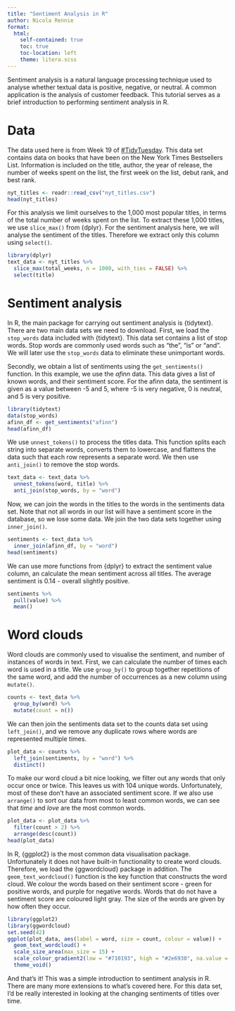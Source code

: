 ```yaml
---
title: "Sentiment Analysis in R"
author: Nicola Rennie
format:
  html:
    self-contained: true
    toc: true
    toc-location: left
    theme: litera.scss
---
```


Sentiment analysis is a natural language processing technique used to analyse whether textual data is positive, negative, or neutral. A common application is the analysis of customer feedback. This tutorial serves as a brief introduction to performing sentiment analysis in R. 

# Data 

The data used here is from Week 19 of [#TidyTuesday](https://github.com/rfordatascience/tidytuesday/blob/master/data/2022/2022-05-10/readme.md). This data set contains data on books that have been on the New York Times Bestsellers List. Information is included on the title, author, the year of release, the number of weeks spent on the list, the first week on the list, debut rank, and best rank.

```r
nyt_titles <- readr::read_csv("nyt_titles.csv")
head(nyt_titles)
```

For this analysis we limit ourselves to the 1,000 most popular titles, in terms of the total number of weeks spent on the list. To extract these 1,000 titles, we use `slice_max()` from {dplyr}. For the sentiment analysis here, we will analyse the sentiment of the titles. Therefore we extract only this column using `select()`.

```r
library(dplyr)
text_data <- nyt_titles %>% 
  slice_max(total_weeks, n = 1000, with_ties = FALSE) %>% 
  select(title)
```

# Sentiment analysis

In R, the main package for carrying out sentiment analysis is {tidytext}. There are two main data sets we need to download. First, we load the `stop_words` data included with {tidytext}. This data set contains a list of stop words. Stop words are commonly used words such as “the”, “is” or “and”. We will later use the `stop_words` data to eliminate these unimportant words.

Secondly, we obtain a list of sentiments using the `get_sentiments()` function. In this example, we use the *afinn* data. This data gives a list of known words, and their sentiment score. For the afinn data, the sentiment is given as a value between -5 and 5, where -5 is very negative, 0 is neutral, and 5 is very positive.

```r
library(tidytext)
data(stop_words)
afinn_df <- get_sentiments("afinn")
head(afinn_df)
```

We use `unnest_tokens()` to process the titles data. This function splits each string into separate words, converts them to lowercase, and flattens the data such that each row represents a separate word. We then use `anti_join()` to remove the stop words. 

```r
text_data <- text_data %>% 
  unnest_tokens(word, title) %>% 
  anti_join(stop_words, by = "word")
```

Now, we can join the words in the titles to the words in the sentiments data set. Note that not all words in our list will have a sentiment score in the database, so we lose some data. We join the two data sets together using `inner_join()`.

```r
sentiments <- text_data %>% 
  inner_join(afinn_df, by = "word") 
head(sentiments)
```

We can use more functions from {dplyr} to extract the sentiment value column, an calculate the mean sentiment across all titles. The average sentiment is 0.14 - overall slightly positive. 

```r
sentiments %>% 
  pull(value) %>% 
  mean()
```

# Word clouds

Word clouds are commonly used to visualise the sentiment, and number of instances of words in text. First, we can calculate the number of times each word is used in a title. We use `group_by()` to group together repetitions of the same word, and add the number of occurrences as a new column using `mutate()`. 

```r
counts <- text_data %>% 
  group_by(word) %>%  
  mutate(count = n())
```

We can then join the sentiments data set to the counts data set using `left_join()`, and we remove any duplicate rows where words are represented multiple times.

```r
plot_data <- counts %>% 
  left_join(sentiments, by = "word") %>% 
  distinct()
```

To make our word cloud a bit nice looking, we filter out any words that only occur once or twice. This leaves us with 104 unique words. Unfortunately, most of these don't have an associated sentiment score. If we also use `arrange()` to sort our data from most to least common words, we can see that *time* and *love* are the most common words. 

```r
plot_data <- plot_data %>% 
  filter(count > 2) %>% 
  arrange(desc(count))
head(plot_data)
```

In R, {ggplot2} is the most common data visualisation package. Unfortunately it does not have built-in functionality to create word clouds. Therefore, we load the {ggwordcloud} package in addition. The `geom_text_wordcloud()` function is the key function that constructs the word cloud. We colour the words based on their sentiment score - green for positive words, and purple for negative words. Words that do not have a sentiment score are coloured light gray. The size of the words are given by how often they occur.

```r
library(ggplot2)
library(ggwordcloud)
set.seed(42)
ggplot(plot_data, aes(label = word, size = count, colour = value)) +
  geom_text_wordcloud() +
  scale_size_area(max_size = 15) +
  scale_colour_gradient2(low = "#710193", high = "#2e6930", na.value = "#dedede") +
  theme_void()
```

And that's it! This was a simple introduction to sentiment analysis in R. There are many more extensions to what's covered here. For this data set, I'd be really interested in looking at the changing sentiments of titles over time. 







